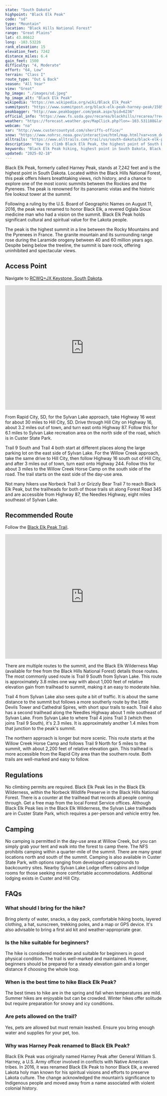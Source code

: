 ```yaml
---
state: "South Dakota"
highpoint: "Black Elk Peak"
code: "sd"
type: "Mountain"
location: "Black Hills National Forest"
range: "Great Plains"
lat: 43.86612
long: -103.53226
rank_elevation: 15
elevation_feet: 7242
distance_miles: 6.4
gain_feet: 1500
difficulty: "4, Moderate"
effort: "64, Low"
terrain: "Class I"
route_type: "Out & Back"
season: "All Year"
view: "Great"
hp_image: "./images/sd.jpeg"
hp_image_alt: "Black Elk Peak"
wikipedia: "https://en.wikipedia.org/wiki/Black_Elk_Peak"
summitpost: "https://www.summitpost.org/black-elk-peak-harney-peak/150511"
peakbagger: "http://www.peakbagger.com/peak.aspx?pid=6236"
official_info: "https://www.fs.usda.gov/recarea/blackhills/recarea/?recid=80906"
weather: "https://forecast.weather.gov/MapClick.php?lon=-103.531188&lat=43.865973"
webcam: "na"
sar: "http://www.custercountysd.com/sheriffs-office/"
snow: "https://www.nohrsc.noaa.gov/interactive/html/map.html?var=ssm_depth&min_x=-103.603285241546&min_y=43.7659744262695&max_x=-103.459092688141&max_y=43.9659744262695&bgvar=dem&shdvar=shading&title=0&width=800&height=450&font=0&lbl=m&palette=0&h_o=0&metric=0&lp=0&no_header=0&snap=1&o7=1&o9=1&o11=1&o13=1"
alltrails: "https://www.alltrails.com/trail/us/south-dakota/black-elk-peak-trail"
description: "How to climb Black Elk Peak, the highest point of South Dakota."
keywords: "Black Elk Peak hiking, highest point in South Dakota, Black Hills National Forest trails, Custer State Park hiking trails, Harney Peak"
updated: "2025-02-18"
---
```


Black Elk Peak, formerly called Harney Peak, stands at 7,242 feet and is the highest point in South Dakota. Located within the Black Hills National Forest, this peak offers hikers breathtaking views, rich history, and a chance to explore one of the most iconic summits between the Rockies and the Pyrenees. The peak is renowned for its panoramic vistas and the historic fire lookout tower at the summit.

Following a ruling by the U.S. Board of Geographic Names on August 11, 2016, the peak was renamed to honor Black Elk, a revered Oglala Sioux medicine man who had a vision on the summit. Black Elk Peak holds significant cultural and spiritual value for the Lakota people.

The peak is the highest summit in a line between the Rocky Mountains and the Pyrenees in France. The granite mountain and its surrounding range rose during the Laramide orogeny between 40 and 60 million years ago. Despite being below the treeline, the summit is bare rock, offering uninhibited and spectacular views.

## Access Point
Navigate to <a target="_blank" href="https://maps.app.goo.gl/iC6XVKW3yWzyPJyw6">RCWQ+JX Keystone, South Dakota</a>.

<iframe src="https://www.google.com/maps/embed?pb=!1m18!1m12!1m3!1d5277.463365840136!2d-103.55813693683582!3d43.84428000330584!2m3!1f0!2f0!3f0!3m2!1i1024!2i768!4f13.1!3m3!1m2!1s0x8762cb2463a8d725%3A0xe2b4ad9c9b95f274!2sBlack%20Elk%20Peak%20Trailhead!5e0!3m2!1sen!2sus!4v1721362489276!5m2!1sen!2sus" width="100%" height="400" style="border:0;" allowfullscreen="" loading="lazy" referrerpolicy="no-referrer-when-downgrade"></iframe>

From Rapid City, SD, for the Sylvan Lake approach, take Highway 16 west for about 30 miles to Hill City, SD. Drive through Hill City on Highway 16, about 3.2 miles out of town, and turn east onto Highway 87. Follow this for 6.1 miles to Sylvan Lake recreation area on the north side of the road, which is in Custer State Park. 

Trail 9 South and Trail 4 both start at different places along the large parking lot on the east side of Sylvan Lake. For the Willow Creek approach, take the same drive to Hill City, then follow Highway 16 south out of Hill City, and after 3 miles out of town, turn east onto Highway 244. Follow this for about 3 miles to the Willow Creek Horse Camp on the south side of the road. The trail starts on the east side of the day-use area.

Not many hikers use Norbeck Trail 3 or Grizzly Bear Trail 7 to reach Black Elk Peak, but the trailheads for both of those trails sit along Forest Road 345 and are accessible from Highway 87, the Needles Highway, eight miles southeast of Sylvan Lake.

## Recommended Route
Follow the <a target="_blank" href="https://www.alltrails.com/trail/us/south-dakota/black-elk-peak-trail">Black Elk Peak Trail</a>.

<iframe class="alltrails" src="https://www.alltrails.com/widget/trail/us/south-dakota/black-elk-peak-trail?scrollZoom=false&elevationDiagram=false&u=i&sh=cmpl5n" width="100%" height="400" frameborder="0" scrolling="no" marginheight="0" marginwidth="0" title="AllTrails: Trail Guides and Maps for Hiking, Camping, and Running"></iframe>

There are multiple routes to the summit, and the Black Elk Wilderness Map (available for free from the Black Hills National Forest) details those routes. The most commonly used route is Trail 9 South from Sylvan Lake. This route is approximately 3.8 miles one way with about 1,000 feet of relative elevation gain from trailhead to summit, making it an easy to moderate hike.

Trail 4 from Sylvan Lake also sees quite a bit of traffic. It is about the same distance to the summit but follows a more southerly route by the Little Devils Tower and Cathedral Spires, with short spur trails to each. Trail 4 also has a second trailhead along the Needles Highway about 1 mile southeast of Sylvan Lake. From Sylvan Lake to where Trail 4 joins Trail 3 (which then joins Trail 9 South), it's 2.3 miles. It is approximately another 1.4 miles from that junction to the peak's summit.

The northern approach is longer but more scenic. This route starts at the Willow Creek Horse Camp and follows Trail 9 North for 5 miles to the summit, with about 2,200 feet of relative elevation gain. This trailhead is more accessible from the Rapid City area than the southern route. Both trails are well-marked and easy to follow.

## Regulations
No climbing permits are required. Black Elk Peak lies in the Black Elk Wilderness, within the Norbeck Wildlife Preserve in the Black Hills National Forest. There is a counter at the trailhead that records all people coming through. Get a free map from the local Forest Service offices. Although Black Elk Peak lies in the Black Elk Wilderness, the Sylvan Lake trailheads are in Custer State Park, which requires a per-person and vehicle entry fee.

## Camping
No camping is permitted in the day-use area at Willow Creek, but you can simply grab your tent and walk into the forest to camp there. The NFS prohibits camping within a quarter-mile of the summit. There are many great locations north and south of the summit. Camping is also available in Custer State Park, with options ranging from developed campgrounds to backcountry sites. Nearby Sylvan Lake Lodge offers cabins and lodge rooms for those seeking more comfortable accommodations. Additional lodging exists in Custer and Hill City.

## FAQs

### What should I bring for the hike?
Bring plenty of water, snacks, a day pack, comfortable hiking boots, layered clothing, a hat, sunscreen, trekking poles, and a map or GPS device. It's also advisable to bring a first aid kit and weather-appropriate gear.

### Is the hike suitable for beginners?
The hike is considered moderate and suitable for beginners in good physical condition. The trail is well-marked and maintained. However, beginners should be prepared for a steady elevation gain and a longer distance if choosing the whole loop.

### When is the best time to hike Black Elk Peak?
The best times to hike are in the spring and fall when temperatures are mild. Summer hikes are enjoyable but can be crowded. Winter hikes offer solitude but require preparation for snowy and icy conditions.

### Are pets allowed on the trail?
Yes, pets are allowed but must remain leashed. Ensure you bring enough water and supplies for your pet, too.

### Why was Harney Peak renamed to Black Elk Peak?
Black Elk Peak was originally named Harney Peak after General William S. Harney, a U.S. Army officer involved in conflicts with Native American tribes. In 2016, it was renamed Black Elk Peak to honor Black Elk, a revered Lakota holy man known for his spiritual visions and efforts to preserve Lakota culture. The change acknowledged the mountain’s significance to Indigenous people and moved away from a name associated with violent colonial history.